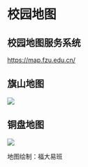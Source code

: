 
# 校园地图

## 校园地图服务系统

https://map.fzu.edu.cn/

## 旗山地图

![](/map_qishan.png)

## 铜盘地图

![](/map_tongpan.png)

<Callout type="info">地图绘制：福大易班</Callout>